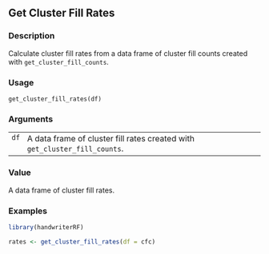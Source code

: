 ## Get Cluster Fill Rates {.unnumbered}


### Description

Calculate cluster fill rates from a data frame of cluster fill counts created
with <code>get_cluster_fill_counts</code>.



### Usage

<pre><code class='language-R'>get_cluster_fill_rates(df)
</code></pre>


### Arguments

<table>
<tr><td style = "white-space: nowrap; font-family: monospace; vertical-align: top"><code id="df">df</code></td>
<td>
A data frame of cluster fill rates created with
<code>get_cluster_fill_counts</code>.
</td></tr>
</table>


### Value

A data frame of cluster fill rates.



### Examples
```r
library(handwriterRF)

rates <- get_cluster_fill_rates(df = cfc)



```
